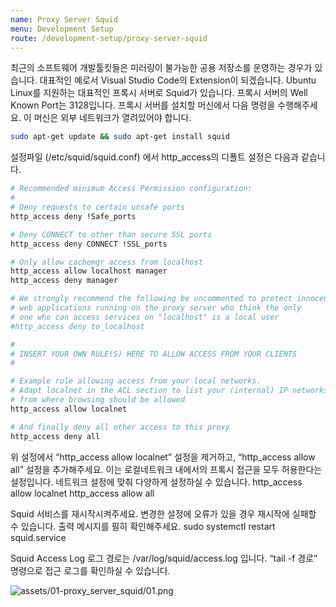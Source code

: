 ```yaml
---
name: Proxy Server Squid
menu: Development Setup
route: /development-setup/proxy-server-squid
---
```


최근의 소프트웨어 개발툴킷들은 미러링이 불가능한 공용 저장소를 운영하는 경우가 있습니다. 대표적인 예로서 Visual Studio Code의 Extension이 되겠습니다. Ubuntu Linux를 지원하는 대표적인 프록시 서버로 Squid가 있습니다. 프록시 서버의 Well Known Port는 3128입니다.
프록시 서버를 설치할 머신에서 다음 명령을 수행해주세요. 이 머신은 외부 네트워크가 열려있어야 합니다.

```bash
sudo apt-get update && sudo apt-get install squid
```

설정파일 (/etc/squid/squid.conf) 에서 http_access의 디폴트 설정은 다음과 같습니다.

```bash
# Recommended minimum Access Permission configuration:
#
# Deny requests to certain unsafe ports
http_access deny !Safe_ports

# Deny CONNECT to other than secure SSL ports
http_access deny CONNECT !SSL_ports

# Only allow cachemgr access from localhost
http_access allow localhost manager
http_access deny manager

# We strongly recommend the following be uncommented to protect innocent
# web applications running on the proxy server who think the only
# one who can access services on "localhost" is a local user
#http_access deny to_localhost

#
# INSERT YOUR OWN RULE(S) HERE TO ALLOW ACCESS FROM YOUR CLIENTS
#

# Example rule allowing access from your local networks.
# Adapt localnet in the ACL section to list your (internal) IP networks
# from where browsing should be allowed
http_access allow localnet

# And finally deny all other access to this proxy
http_access deny all
```

위 설정에서 “http_access allow localnet” 설정을 제거하고, “http_access allow all” 설정을 추가해주세요. 이는 로컬네트워크 내에서의 프록시 접근을 모두 허용한다는 설정입니다. 네트워크 설정에 맞춰 다양하게 설정하실 수 있습니다.
http_access allow localnet
http_access allow all

Squid 서비스를 재시작시켜주세요. 변경한 설정에 오류가 있을 경우 재시작에 실패할 수 있습니다. 출력 메시지를 필히 확인해주세요.
sudo systemctl restart squid.service

Squid Access Log 로그 경로는 /var/log/squid/access.log 입니다. “tail -f 경로” 명령으로 접근 로그를 확인하실 수 있습니다.

![assets/01-proxy_server_squid/01.png](assets/01-proxy_server_squid/01.png)
